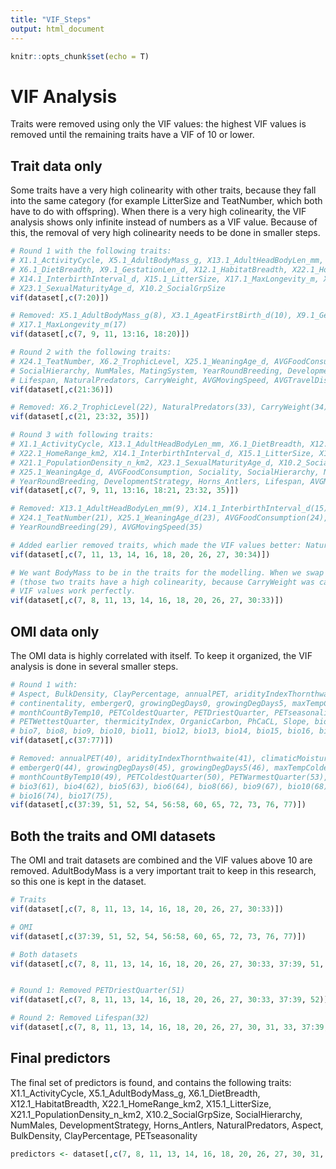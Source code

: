 ```yaml
---
title: "VIF_Steps"
output: html_document
---
```

  
```r
knitr::opts_chunk$set(echo = T)
```


# VIF Analysis

Traits were removed using only the VIF values: the highest VIF values is removed until the remaining
traits have a VIF of 10 or lower.


## Trait data only

Some traits have a very high colinearity with other traits, because they fall into the same category 
(for example LitterSize and TeatNumber, which both have to do with offspring). When there is a very high colinearity, the VIF analysis shows only infinite instead of numbers as a VIF value. Because of this, the removal of very high colinearity needs to be done in smaller steps.

``` r
# Round 1 with the following traits:
# X1.1_ActivityCycle, X5.1_AdultBodyMass_g, X13.1_AdultHeadBodyLen_mm, X3.1_AgeatFirstBirth_d,
# X6.1_DietBreadth, X9.1_GestationLen_d, X12.1_HabitatBreadth, X22.1_HomeRange_km2, 
# X14.1_InterbirthInterval_d, X15.1_LitterSize, X17.1_MaxLongevity_m, X21.1_PopulationDensity_n_km2,
# X23.1_SexualMaturityAge_d, X10.2_SocialGrpSize
vif(dataset[,c(7:20)])

# Removed: X5.1_AdultBodyMass_g(8), X3.1_AgeatFirstBirth_d(10), X9.1_GestationLen_d(12),
# X17.1_MaxLongevity_m(17)
vif(dataset[,c(7, 9, 11, 13:16, 18:20)])
```


```r
# Round 2 with the following traits:
# X24.1_TeatNumber, X6.2_TrophicLevel, X25.1_WeaningAge_d, AVGFoodConsumption, Sociality, 
# SocialHierarchy, NumMales, MatingSystem, YearRoundBreeding, DevelopmentStrategy, Horns_Antlers,
# Lifespan, NaturalPredators, CarryWeight, AVGMovingSpeed, AVGTravelDistance
vif(dataset[,c(21:36)])

# Removed: X6.2_TrophicLevel(22), NaturalPredators(33), CarryWeight(34), AVGTravelDistance(36)
vif(dataset[,c(21, 23:32, 35)])
```


```r
# Round 3 with following traits:
# X1.1_ActivityCycle, X13.1_AdultHeadBodyLen_mm, X6.1_DietBreadth, X12.1_HabitatBreadth, 
# X22.1_HomeRange_km2, X14.1_InterbirthInterval_d, X15.1_LitterSize, X17.1_MaxLongevity_m, 
# X21.1_PopulationDensity_n_km2, X23.1_SexualMaturityAge_d, X10.2_SocialGrpSize, X24.1_TeatNumber, 
# X25.1_WeaningAge_d, AVGFoodConsumption, Sociality, SocialHierarchy, NumMales, MatingSystem, 
# YearRoundBreeding, DevelopmentStrategy, Horns_Antlers, Lifespan, AVGMovingSpeed
vif(dataset[,c(7, 9, 11, 13:16, 18:21, 23:32, 35)])

# Removed: X13.1_AdultHeadBodyLen_mm(9), X14.1_InterbirthInterval_d(15), X23.1_SexualMaturityAge_d(19), 
# X24.1_TeatNumber(21), X25.1_WeaningAge_d(23), AVGFoodConsumption(24), Sociality(25), MatingSystem(28),
# YearRoundBreeding(29), AVGMovingSpeed(35)

# Added earlier removed traits, which made the VIF values better: NaturalPredators(33), CarryWeight(34)
vif(dataset[,c(7, 11, 13, 14, 16, 18, 20, 26, 27, 30:34)])

# We want BodyMass to be in the traits for the modelling. When we swap out CarryWeight with BodyMass, 
# (those two traits have a high colinearity, because CarryWeight was calculated using the bodymass) the 
# VIF values work perfectly.
vif(dataset[,c(7, 8, 11, 13, 14, 16, 18, 20, 26, 27, 30:33)])
```


## OMI data only

The OMI data is highly correlated with itself. To keep it organized, the VIF analysis is done in several
smaller steps.

```r
# Round 1 with:
# Aspect, BulkDensity, ClayPercentage, annualPET, aridityIndexThornthwaite, climaticMoistureIndex,
# continentality, embergerQ, growingDegDays0, growingDegDays5, maxTempColdest, minTempWarmest, 
# monthCountByTemp10, PETColdestQuarter, PETDriestQuarter, PETseasonality, PETWarmestQuarter, 
# PETWettestQuarter, thermicityIndex, OrganicCarbon, PhCaCL, Slope, bio1, bio2, bio3, bio4, bio5, bio6,
# bio7, bio8, bio9, bio10, bio11, bio12, bio13, bio14, bio15, bio16, bio17, bio18, bio19
vif(dataset[,c(37:77)])

# Removed: annualPET(40), aridityIndexThornthwaite(41), climaticMoistureIndex(42), continentality(43), 
# embergerQ(44), growingDegDays0(45), growingDegDays5(46), maxTempColdest(47), minTempWarmest(48), 
# monthCountByTemp10(49), PETColdestQuarter(50), PETWarmestQuarter(53), thermicityIndex(55), bio1(59), 
# bio3(61), bio4(62), bio5(63), bio6(64), bio8(66), bio9(67), bio10(68), bio11(69), bio12(70), bio13(71),
# bio16(74), bio17(75), 
vif(dataset[,c(37:39, 51, 52, 54, 56:58, 60, 65, 72, 73, 76, 77)])
```


## Both the traits and OMI datasets

The OMI and trait datasets are combined and the VIF values above 10 are removed. AdultBodyMass is a very
important trait to keep in this research, so this one is kept in the dataset.

```r
# Traits
vif(dataset[,c(7, 8, 11, 13, 14, 16, 18, 20, 26, 27, 30:33)])

# OMI
vif(dataset[,c(37:39, 51, 52, 54, 56:58, 60, 65, 72, 73, 76, 77)])

# Both datasets
vif(dataset[,c(7, 8, 11, 13, 14, 16, 18, 20, 26, 27, 30:33, 37:39, 51, 52)])


# Round 1: Removed PETDriestQuarter(51)
vif(dataset[,c(7, 8, 11, 13, 14, 16, 18, 20, 26, 27, 30:33, 37:39, 52)])

# Round 2: Removed Lifespan(32)
vif(dataset[,c(7, 8, 11, 13, 14, 16, 18, 20, 26, 27, 30, 31, 33, 37:39, 52)])
```


## Final predictors

The final set of predictors is found, and contains the following traits:
X1.1_ActivityCycle, X5.1_AdultBodyMass_g, X6.1_DietBreadth, X12.1_HabitatBreadth, X22.1_HomeRange_km2,
X15.1_LitterSize, X21.1_PopulationDensity_n_km2, X10.2_SocialGrpSize, SocialHierarchy, NumMales, 
DevelopmentStrategy, Horns_Antlers, NaturalPredators, Aspect, BulkDensity, ClayPercentage, PETseasonality

``` r
predictors <- dataset[,c(7, 8, 11, 13, 14, 16, 18, 20, 26, 27, 30, 31, 33, 37:39, 52)]
```




